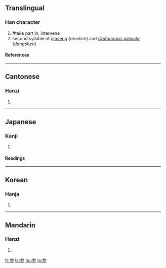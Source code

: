 {{see|參}}

==Translingual==
===Han character===
{{Han char|rn=28|rad=厶|as=06|sn=8|four=|canj=戈大竹竹竹 (IKHHH)}}
# #take part in, intervene
# second syllable of [[ginseng]] (''renshen'') and ''[[Codonopsis pilosula]]'' (''dangshen'')
====References====
{{Han ref|kx=0164.211|dkj=03090|hdz=10386.150|uh=53C2|ud=21442}}
----
==Cantonese==
===Hanzi===
{{yue-hanzi|jyut=|y=chaam1 sam1}}
# {{defn|Cantonese}}
----

==Japanese==
===Kanji===
{{ja-kanji|grade=4|rs=厶06}}
# {{defn|Japanese}} 
====Readings====
{{ja-readings|on=[[さん]] (san), [[しん]] (shin)|kun=[[まいる]] (mairu), [[まじわる]] (majiwaru), [[みつ]] (mitsu)}}
----
==Korean==
===Hanja===
{{ko-hanja|hangeul=[[삼]], [[참]]|rv=sam, cham|mr=sam, ch'am}}
# {{defn|Korean}}
----
==Mandarin==
===Hanzi===
{{cmn-hanzi|tra=參|pin=[[cān]] ([[can1]]), [[shēn]] ([[shen1]])|wg=ts'an<sup>1</sup>}}
# {{defn|Mandarin}}

[[fr:参]]
[[la:参]]
[[hu:参]]
[[ja:参]]